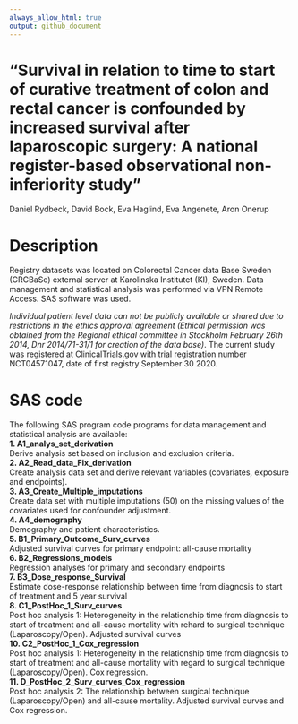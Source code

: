 ```yaml
---
always_allow_html: true
output: github_document
---
```


<!-- README.md is generated from README.Rmd. Please edit that file -->

# "Survival in relation to time to start of curative treatment of colon and rectal cancer is confounded by increased survival after laparoscopic surgery: A national register-based observational non-inferiority study"                    

Daniel Rydbeck, David Bock, Eva Haglind, Eva Angenete, Aron Onerup

#  Description                        
Registry datasets was located on Colorectal Cancer data Base Sweden (CRCBaSe) external server at Karolinska Institutet (KI), Sweden. Data management and statistical analysis was performed via VPN Remote Access. SAS software was used.  

*Individual patient level data can not be publicly available or shared due to restrictions in the ethics approval agreement (Ethical permission was obtained from the Regional ethical committee in Stockholm February 26th 2014, Dnr 2014/71-31/1 for creation of the data base)*. The current study was registered at ClinicalTrials.gov with trial registration number NCT04571047, date of first registry September 30 2020.

# SAS code 
The following SAS program code programs for data management and statistical analysis are available:           
**1. A1_analys_set_derivation**           
Derive analysis set based on inclusion and exclusion criteria.            
**2. A2_Read_data_Fix_derivation**           
Create analysis data set and derive relevant variables (covariates, exposure and endpoints).        
**3. A3_Create_Multiple_imputations**           
Create data set with multiple imputations (50) on the missing values of the covariates used for confounder adjustment.                
**4. A4_demography**           
Demography and patient characteristics.                     
**5. B1_Primary_Outcome_Surv_curves**           
Adjusted survival curves for primary endpoint: all-cause mortality            
**6. B2_Regressions_models**                           
Regression analyses for primary and secondary endpoints           
**7. B3_Dose_response_Survival**                           
Estimate dose-response relationship between time from diagnosis to start of treatment and 5 year survival                
**8. C1_PostHoc_1_Surv_curves**                          
Post hoc analysis 1: Heterogeneity in the relationship time from diagnosis to start of treatment and all-cause mortality with rehard to surgical technique (Laparoscopy/Open). Adjusted survival curves     
**10. C2_PostHoc_1_Cox_regression**                          
Post hoc analysis 1: Heterogeneity in the relationship time from diagnosis to start of treatment and all-cause mortality with regard to surgical technique (Laparoscopy/Open). Cox regression.           
**11. D_PostHoc_2_Surv_curves_Cox_regression**              
Post hoc analysis 2: The relationship between surgical technique (Laparoscopy/Open) and all-cause mortality. Adjusted survival curves and Cox regression.                                





